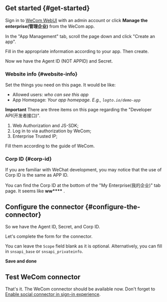 ## Get started \{#get-started}

Sign in to [WeCom WebUI](https://work.weixin.qq.com/) with an admin account or click **Manage the enterprise(管理企业)** from the WeCom app.

In the "App Management" tab, scroll the page down and click "Create an app".

Fill in the appropriate information according to your app. Then create.

Now we have the Agent ID (NOT APPID) and Secret.

### Website info \{#website-info}

Set the things you need on this page. It would be like:

- Allowed users: _who can see this app_
- App Homepage: _Your app homepage. E.g., `logto.io/demo-app`_

**Important**
There are three items on this page regarding the "Developer API(开发者接口)".

1. Web Authorization and JS-SDK;
2. Log in to via authorization by WeCom;
3. Enterprise Trusted IP;

Fill them according to the guide of WeCom.

### Corp ID \{#corp-id}

If you are familiar with WeChat development, you may notice that the use of Corp ID is the same as APP ID.

You can find the Corp ID at the bottom of the "My Enterprise(我的企业)" tab page. It seems like **ww\*\*\*\*** .

## Configure the connector \{#configure-the-connector}

So we have the Agent ID, Secret, and Corp ID.

Let's complete the form for the connector.

You can leave the `Scope` field blank as it is optional. Alternatively, you can fill in `snsapi_base` or `snsapi_privateinfo`.

**Save and done**

## Test WeCom connector

That's it. The WeCom connector should be available now. Don't forget to [Enable social connector in sign-in experience](/connectors/social-connectors/#enable-social-sign-in).

